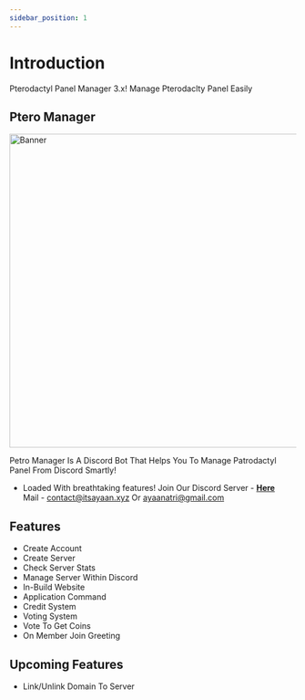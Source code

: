 ```yaml
---
sidebar_position: 1
---
```


# Introduction

Pterodactyl Panel Manager 3.x! Manage Pterodaclty Panel Easily

## Ptero Manager

<img src="https://i.imgur.com/lIs0Xev.png" alt="Banner" width="550" />

Petro Manager Is A Discord Bot That Helps You To Manage Patrodactyl Panel From Discord Smartly!
- Loaded With breathtaking features! 
Join Our Discord Server - **[Here](https://discord.gg/r5kbMdXVAf)**<br/>
Mail - contact@itsayaan.xyz Or ayaanatri@gmail.com

## Features
- Create Account
- Create Server
- Check Server Stats
- Manage Server Within Discord
- In-Build Website
- Application Command
- Credit System
- Voting System
- Vote To Get Coins
- On Member Join Greeting

## Upcoming Features
- Link/Unlink Domain To Server
